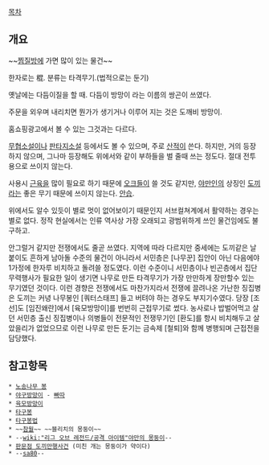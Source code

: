 [[목차]]

== 개요 ==

~~[[찜질방]]에 가면 많이 있는 물건~~

한자로는 棍. 분류는 타격무기.(법적으로는 둔기)

옛날에는 다듬이질을 할 때. 다듬이 방망이 라는 이름의 쌍곤이 쓰였다.

주문을 외우며 내리치면 뭔가가 생기거나 이루어 지는 것은 도깨비 방망이.

홈쇼핑광고에서 볼 수 있는 그것과는 다르다.

[[무협소설]]이나 [[판타지소설]] 등에서도 볼 수 있으며, 주로 [[산적]]이 쓴다.
하지만, 거의 등장하지 않으며, 그나마 등장해도 위에서와 같이 부하들을 벌 줄때 쓰는 정도다. 절대 전투용으로 쓰이지 않는다.

사용시 [[근육]]을 많이 필요로 하기 때문에 [[오크]]들이 쓸 것도 같지만, [[야만인]]의 상징인 [[도끼]]라는 좋은 무기 때문에 쓰이지 않는다. [[안습]].

위에서도 알수 있듯이 별로 멋이 없어보이기 때문인지 서브컬쳐계에서 활약하는 경우는 별로 없다. 정작 현실에서는 인류 역사상 가장 오래되고 광범위하게 쓰인 물건임에도 불구하고.

안그럴거 같지만 전쟁에서도 줄곧 쓰였다. 지역에 따라 다르지만 중세에는 도끼같은 날붙이도 흔하게 남아돌 수준의 물건이 아니라서 서민층은 [나무꾼] 집안이 아닌 다음에야 1가정에 한자루 비치하고 돌려쓸 정도였다. 이런 수준이니 서민층이나 빈곤층에서 집단 무력행사가 필요한 일이 생기면 나무로 만든 타격무기가 가장 만만하게 장만할수 있는 무기였던 것이다. 이런 경향은 전쟁에서도 마찬가지라서 전쟁에 끌려나온 가난한 징집병은 도끼는 커녕 나무봉인 [쿼터스태프] 들고 버텨야 하는 경우도 부지기수였다. 당장 [조선]도 [임진왜란]에서 [육모방망이]를 번번히 근접무기로 썼다. 농사로나 밥벌어먹고 살던 서민층 출신 징집병이나 의병들이 전문적인 전쟁무기인 [환도]를 항시 비치해두고 살았을리가 없었으므로 이런 나무로 만든 둔기는 금속제 [철퇴]와 함께 병행되며 근접전을 담당했다.

== 참고항목 ==

 * [[노송나무 봉]]
 * [[야구방망이]] - [[빠따]]
 * [[육모방망이]]
 * [[타구봉]]
 * [[타구봉법]]
 * ~~[[참월]]~~ ~~블리치의 몽둥이~~
 * --[[wiki:"리그 오브 레전드/공격 아이템"야만의 몽둥이]]--
 * [[판문점 도끼만행사건]] (미친 개는 몽둥이가 약이다)
 * --[[sa80]]--
